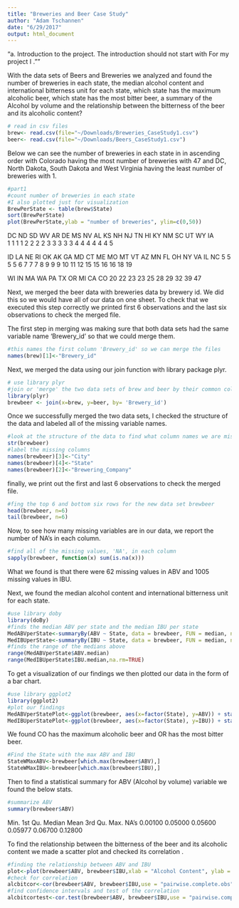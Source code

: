 ```yaml
---
title: "Breweries and Beer Case Study"
author: "Adam Tschannen"
date: "6/29/2017"
output: html_document
---
```


"a. Introduction to the project. The introduction should not start with For my project I .""

With the data sets of Beers and Breweries we analyzed and found the number of breweries in each state, the median alcohol content and international bitterness unit for each state, which state has the maximum alcoholic beer, which state has the most bitter beer, a summary of the Alcohol by volume and the relationship between the bitterness of the beer and its alcoholic content? 
```r
# read in csv files 
brew<- read.csv(file="~/Downloads/Breweries_CaseStudy1.csv")
beer<- read.csv(file="~/Downloads/Beers_CaseStudy1.csv")
```

Below we can see the number of breweries in each state in in ascending order with Colorado having the most number of breweries with 47 and DC, North Dakota, South Dakota and West Virginia having the least number of breweries with 1. 

```r
#part1
#count number of breweries in each state
#I also plotted just for visualization 
BrewPerState <- table(brew$State)
sort(BrewPerState)
plot(BrewPerState,ylab = "number of breweries", ylim=c(0,50))
```

DC  ND  SD  WV  AR  DE  MS  NV  AL  KS  NH  NJ  TN  HI  KY  NM  SC  UT  WY  IA  
1   1   1   1   2   2   2   2   3   3   3   3   3   4   4   4   4   4   4   5   

ID LA  NE  RI  OK  AK  GA  MD  CT  ME  MO  MT  VT  AZ  MN  FL  OH  NY  VA  IL  NC 
 5  5   5   5   6   7   7   7   8   9   9   9  10  11  12  15  15  16  16  18  19   

WI IN  MA  WA  PA  TX  OR  MI  CA  CO 
20 22  23  23  25  28  29  32  39  47

Next, we merged the beer data with breweries data by brewery id. We did this so we would have all of our data on one sheet. To check that we executed this step correctly we printed first 6 observations and the last six observations to check the merged file.

The first step in merging was making sure that both data sets had the same variable name 'Brewery_id' so that we could merge them. 
```r
#this names the first column 'Brewery_id' so we can merge the files
names(brew)[1]<-"Brewery_id"
```
Next, we merged the data using our join function with library package plyr.
```r
# use library plyr
#join or 'merge' the two data sets of brew and beer by their common column 'Brewery_id'
library(plyr)
brewbeer <- join(x=brew, y=beer, by= 'Brewery_id')
```
Once we successfully merged the two data sets, I checked the structure of the data and labeled all of the missing variable names. 
```r
#look at the structure of the data to find what column names we are missing
str(brewbeer)
#label the missing columns 
names(brewbeer)[3]<-"City"
names(brewbeer)[4]<-"State"
names(brewbeer)[2]<-"Brewering_Company"
```

finally, we print out the first and last 6 observations to check the merged file.
```r
#fing the top 6 and bottom six rows for the new data set brewbeer
head(brewbeer, n=6)
tail(brewbeer, n=6)
```

Now, to see how many missing variables are in our data, we report the number of NA’s in each column.
```r
#find all of the missing values, 'NA', in each column
sapply(brewbeer, function(x) sum(is.na(x)))
```
What we found is that there were 62 missing values in ABV and 1005 missing values in IBU. 

Next, we found the median alcohol content and international bitterness unit for each state. 
```r
#use library doby
library(doBy)
#finds the median ABV per state and the median IBU per state
MedABVperState<-summaryBy(ABV ~ State, data = brewbeer, FUN = median, na.rm = TRUE)
MedIBUperState<-summaryBy(IBU ~ State, data = brewbeer, FUN = median, na.rm = TRUE)
#finds the range of the medians above
range(MedABVperState$ABV.median)
range(MedIBUperState$IBU.median,na.rm=TRUE)
```
To get a visualization of our findings we then plotted our data in the form of a bar chart. 
```r
#use library ggplot2
library(ggplot2)
#plot our findings 
MedABVperStatePlot<-ggplot(brewbeer, aes(x=factor(State), y=ABV)) + stat_summary(fun.y="median", geom="bar", na.rm = TRUE)
MedIBUperStatePlot<-ggplot(brewbeer, aes(x=factor(State), y=IBU)) + stat_summary(fun.y="median", geom="bar", na.rm =TRUE)
```

We found CO has the maximum alcoholic beer and OR  has the most bitter beer.
```r
#Find the State with the max ABV and IBU
StateWMaxABV<-brewbeer[which.max(brewbeer$ABV),] 
StateWMaxIBU<-brewbeer[which.max(brewbeer$IBU),]
```

Then to find a statistical summary for ABV (Alcohol by volume) variable we found the below stats.
```r
#summarize ABV
summary(brewbeer$ABV)
```
  Min. 1st Qu.  Median    Mean 3rd Qu.    Max.    NA's 
0.00100 0.05000 0.05600 0.05977 0.06700 0.12800

To find the relationship between the bitterness of the beer and its alcoholic content we made a scatter plot and checked its correlation .
```r
#finding the relationship between ABV and IBU
plot<-plot(brewbeer$ABV, brewbeer$IBU,xlab = "Alcohol Content", ylab = "bitterness of the beer",abline(lm(brewbeer$IBU ~brewbeer$ABV), col="red"))
#check for correlation
alcbitcor<-cor(brewbeer$ABV, brewbeer$IBU,use = "pairwise.complete.obs", method = "pearson")
#find confidence intervals and test of the correlation 
alcbitcortest<-cor.test(brewbeer$ABV, brewbeer$IBU,use = "pairwise.complete.obs", method = "pearson")
```



